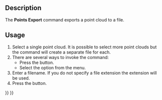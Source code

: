 <languages/>
<translate>

<!--T:6-->
{{Docnav
|[[Points_Import|Import]]
|[[Points_Convert|Convert]]
|[[Points_Workbench|Points]]
|IconL=Points_Import.svg
|IconR=Points_Convert.svg
|IconC=Workbench_Points.svg
}}

<!--T:1-->
{{GuiCommand
|Name=Points Export
|MenuLocation=Points → Export points...
|Workbenches=[[Points_Workbench|Points]]
|SeeAlso=[[Import_Export|Import Export]]
}}

==Description== <!--T:2-->

<!--T:14-->
The '''Points Export''' command exports a point cloud to a file.

==Usage== <!--T:13-->

<!--T:3-->
# Select a single point cloud. It is possible to select more point clouds but the command will create a separate file for each.
# There are several ways to invoke the command:
#* Press the {{Button|[[Image:Points_Export.svg|16px]] [[Points_Export|Export Points...]]}} button.
#* Select the {{MenuCommand|Points → [[Image:Points_Export.svg|16px]] Export Points...}} option from the menu.
# Enter a filename. If you do not specify a file extension the {{FileName|.asc}} extension will be used.
# Press the {{Button|Save}} button.


<!--T:4-->
{{Docnav
|[[Points_Import|Import]]
|[[Points_Convert|Convert]]
|[[Points_Workbench|Points]]
|IconL=Points_Import.svg
|IconR=Points_Convert.svg
|IconC=Workbench_Points.svg
}}

</translate>
{{Points Tools navi{{#translation:}}}}
{{Userdocnavi{{#translation:}}}}